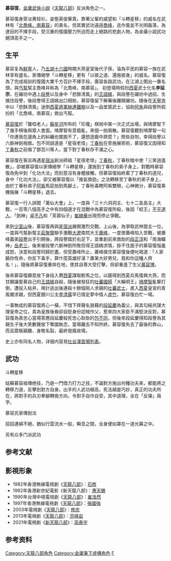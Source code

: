 {{金庸人物
|称呼=慕容公子／慕容少侠
|姓名=慕容復（曾化名李延宗）
|小说=[[天龍八部_(小說)|天龍八部]]
|绰号=南慕容
|門派=[[姑蘇慕容|姑蘇慕容]]氏掌門<br>[[苏州|苏州]][[燕子塢|燕子塢]][[參合莊|參合莊]]主人
|師父=[[慕容博|慕容博]]（父親）
|血緣=[[慕容博|慕容博]]（父）<br>[[段延慶|段延慶]]（義父）<br>[[王夫人_(天龍八部)|王夫人]]（舅母）<br />[[王語嫣|王語嫣]]（表妹）
|内功=[[慕容家傳心法|慕容家傳心法]]<br>
|轻功=[[壁虎游牆|壁虎游牆功]]
|武功=[[斗轉星移|斗轉星移]]<br>[[八卦刀法|八卦刀法]]<br>[[六合刀|六合刀]]<br>[[柳絮劍法|柳絮劍法]]<br>[[姑蘇慕容|姑蘇慕容]]<br>：[[慕容氏家傳劍法|慕容氏家傳劍法]]<br>[[丐幫|丐幫]]<br>：[[打狗棒法|打狗棒法]]<br>[[少林派|少林派]]<br>：[[降魔刀法|降魔刀法]]<br>[[广西|广西]][[黎山洞|黎山洞]]<br>：[[柴刀十八路|柴刀十八路]]<br>[[江南|江南]][[史|史]]家<br>：[[迴風拂柳刀|迴風拂柳刀]]<br>[[天童寺|天童寺]][[心觀|心觀]]<br>：[[慈悲刀|慈悲刀]]<br>[[杨业|杨老令公]]武学<br>：[[後山三絕招|後山三絕招]]<br>[[西夏|西夏]][[回人|回人]]武學<br>：[[彈腿|彈腿]]<br>[[山西|山西]][[郝|郝]]家<br>：[[郝|郝]]家刀法<br>[[太乙派|太乙派]]<br>：[[羽衣刀|羽衣刀]]<br>[[秦家寨|秦家寨]]<br>：[[五虎斷門刀|五虎斷門刀]]<br>[[崆峒派|崆峒派]]<br>：[[單鈎鈎法|單鈎鈎法]]<br>[[北海郡|北海]][[拓跋|拓跋]]氏<br>：[[漁叟鉤法|漁叟鉤法]]
|兵器=[[劍|劍]]、[[刀|刀]]、[[判官筆|判官筆]]
}}
{{about|金庸武俠小說《天龍八部》的一位角色|唐朝时吐谷浑族的一位首领|慕容复 (吐谷浑)}}
'''慕容復'''，[[金庸武俠小說|金庸武俠小說]]《[[天龍八部_(小說)|天龍八部]]》反派角色之一。

慕容復身穿淡黄轻衫，姿態英俊華貴。靠著父輩的威望和『斗轉星移』的威名在武林有「[[北喬峰，南慕容|北喬峰，南慕容]]」的美名，但其實武功遠遜[[喬峰|喬峰]]，且作風並不光明磊落，為達目的不擇手段，受沉重的復國壓力所迫而走上絕路的悲劇人物，為金庸小說武功絕頂高手之一。

== 生平 ==
慕容复為[[鲜卑|鲜卑]]人，乃[[五胡十六國|五胡十六國]]時期大燕皇室後代子孫，淪為平民的慕容一族在武林享有盛名，家傳絕學「斗轉星移」更有「以彼之道、還施彼身」的威名。慕容復為了完成祖訓的復國大業千方百計不擇手段，廣習各路武功，在江湖上闖出一番名頭，與[[丐幫|丐幫]]幫主喬峰并称為「北喬峰，南慕容」。
初登場時假扮[[西夏|西夏]]武士化名'''李延宗'''，在碾坊中遇上[[段譽|段譽]]以及身中「悲酥清風」的[[王語嫣|王語嫣]]，與段譽在碾坊中過招，生擒住段譽，後段譽得王語嫣出口相助，慕容復留下解藥後離開碾坊。隨後在[[天寧寺_(常州)|天寧寺]]中以「悲酥清風」迷倒[[西夏|西夏]][[將軍_(中國古代)|將軍]][[赫連鐵樹|赫連鐵樹]]以及一品堂眾武士，協助[[阿朱|阿朱]]與段譽所假扮的「北喬峰，南慕容」救出丐幫。

[[慕容復|慕容復]]於「聾啞老人」[[蘇星河|蘇星河]]所布的「珍瓏」棋局中第一次正式出場，與鳩摩智下了幾手棋後與眾人會面。鳩摩智有意搗亂，來個一拍兩散。慕容復聽到鳩摩智一句「你連我在邊角上的糾纏也擺脫不了，還想逐鹿中原麼？」險些自刎，幸得段譽以六脈神劍相救。包不同說道是「星宿老怪」[[丁春秋|丁春秋]]在旁施展邪術，慕容復又因得知[[丁春秋|丁春秋]]之前傷了鄧百川等人，當下對丁春秋存不滿之心。

慕容復在客店再遇[[星宿派|星宿派]]創派師祖「星宿老怪」[[丁春秋|丁春秋]]，丁春秋暗中使「三笑逍遙散」，卻被慕容復以家傳絕學「斗轉星移」還施到丁春秋的弟子身上，對戰時慕容復為免中到「化功大法」而刻意沒有身體接觸，但慕容復始終着了丁春秋的道兒，身中「化功大法」，卻又被慕容復以「推氣換勁」之法轉移至丁春秋的弟子身上，由於丁春秋弟子[[阿紫_(小說角色)|阿紫]]馬屁拍到馬腳上，丁春秋毒瞎阿紫雙眼，心神微分，慕容復乘機施展「斗轉星移」退去。

慕容復一行人誤闖「萬仙大會」上，一度與「三十六洞洞主、七十二島島主」大戰，一百零八個高手之中有四個適才在混戰中為慕容復所殺，後因「蛟王」[[不平道人|不平道人]]、「劍神」[[卓不凡|卓不凡]]和「芙蓉仙子」[[崔綠華|崔綠華]]出現而停止爭戰。

來到[[少室山|少室山]]後，慕容復再與[[星宿派|星宿派]]展開激烈交戰，上山後，為爭取武林盟主一位，一度與丐幫新幫主[[游坦之|莊聚賢]]聯手激戰[[大遼|大遼]]南院大王[[蕭峰|蕭峰]]，一度使蕭峰陷入苦戰，被蕭峰義弟[[段譽|段譽]]出手引開後，將段譽踏於右足下，並重創前來救助的[[段正淳_(天龙八部)|段正淳]]和「南海鱷神」[[岳老三|岳老三]]，後來被段譽六脈神劍所敗但得王語嫣求情，掛不住面子的慕容復惱羞成怒，決意和段譽同歸於盡，但受蕭峰所止，蕭峰擒住慕容復後便叱喝道：「人家饒你性命，你反下毒手，算什麼英雄好漢？蕭某大好男兒，竟和你這種人齊名！」，隨後將慕容復重摔在地，使其自尊大受打擊，但卻重逢了生父[[慕容博|慕容博]]。

後來慕容復願意放下身段入贅[[西夏|西夏]]謀取駙馬之位，以圖得到西夏兵馬復興大燕，而甘願讓愛慕自己的[[王語嫣|王語嫣]]自殺，隨後被發狂的[[吐蕃|吐蕃]][[國師|國師]]「大輪明王」[[鳩摩智|鳩摩智]]亂撃打倒，遭投入枯井，用計逃出後連殺十餘個阻人求親的[[吐蕃|吐蕃]][[武士|武士]]，進入[[西夏|西夏]]皇宮的青鳯閣求親，但西夏銀川公主[[李清露|李清露]]早已情定夢中情人[[虛竹|虛竹]]，慕容復白忙一場。

一事無成的慕容復將心一橫，不惜下拜聲名狼藉的[[段延慶|段延慶]]為義父，與其勾結共謀大理皇帝之位，貴為皇族後裔卻自貶身份認賊作父，惹來四大家臣不滿堅決反對，慕容復為表忠心當場答應段延慶殺死忠心耿耿的[[包不同|包不同]]，但後來段延慶得知段譽為其親生子後大笑數聲放下奪國執念，當場離去不知所終。慕容復失去了最後的靠山，而且眾叛親離、身敗名裂，最終發瘋收場。

史上亦有同名人物，详细内容見[[吐谷渾首領列表|吐谷渾首領列表]]。

==武功==
;斗轉星移
姑蘇慕容祖傳绝技，乃是一門借力打力之技，不論對方施出何種功夫來，都能將之轉移力道，反擊到對方自身。出手的人武功越高，死法越是巧妙，真正的功夫所在，將對手的兵刃拳腳轉換方向，令對手自作自受，其中道理，全在「反彈」兩字。

;慕容氏家傳劍法
招招連綿不絕，猶似行雲流水一般，瞬息之間，全身便如罩在一道光幕之中。
;另有众多门派武功

== 参考文献 ==
{{Reflist}}

==影視形象==
*1982年香港無線電視劇《[[天龍八部_(1982年電視劇)|天龍八部]]》：[[石修|石修]]
*1982年香港新世紀電影《新天龍八部》：[[惠天賜|惠天賜]]
*1990年台灣中視電視劇《[[天龍八部_(1990年電視劇)|天龍八部]]》：[[崔浩然_(演員)|崔浩然]]
*1997年香港無線電視劇《[[天龍八部_(1997年電視劇)|天龍八部]]》：[[張國強_(香港演員)|張國強]]
*2003年電視劇《[[天龍八部_(2003年電視劇)|天龍八部]]》：[[修庆|修庆]]
*2013年電視劇《[[天龍八部_(2013年電視劇)|天龍八部]]》：[[宗峰岩|宗峰岩]]
*2021年電視劇《[[天龍八部_(2021年電視劇)|新天龍八部]]》：[[高泰宇|高泰宇]]

== 参考资料 ==
{{reflist}}

{{DEFAULTSORT:Mu慕容}}
[[Category:天龍八部角色|Category:天龍八部角色]]
[[Category:金庸筆下虛構角色|Category:金庸筆下虛構角色]]
[[Category:慕容姓|F]]